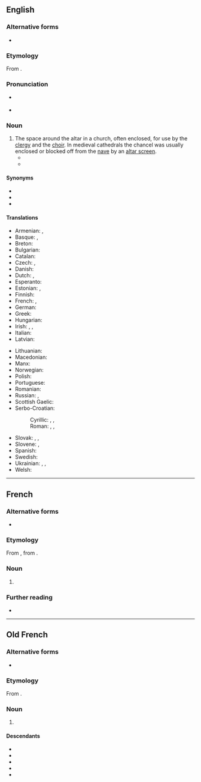 ==English==
{{wikipedia}}

===Alternative forms===
* {{alter|en|chauncel}} {{q|archaic}}

===Etymology===
From {{der|en|fro|chancel}}.

===Pronunciation===
* {{a|RP}} {{IPA|en|/ˈtʃɑːnsəl/}}
* {{a|US}} {{IPA|en|/ˈtʃænsəl/}}

===Noun===
{{en-noun}}

# The space around the altar in a church, often enclosed, for use by the [[clergy]] and the [[choir]]. In medieval cathedrals the chancel was usually enclosed or blocked off from the [[nave]] by an [[altar screen]].
#* {{RQ:Holinshed Chronicles|volume=I|book=Ireland|chapter=The Thirde Booke of the Historie of Ireland, Comprising the Raigne of [[w:Henry VIII of England|Henry the Eyght]]: [...]|pages=77–78|pageref=77|column=2|format=full|passage=The Citizens in their rage, imagining that euery poſt in the Churche had bin one of y{{sup|e}} Souldyers, ſhot habbe or nabbe at randon{{sic|random}} uppe to the Roode lofte, and to the '''Chancell''', leauing ſome of theyr arrowes ſticking in the Images.}}
#* {{quote-book|en|year=1907|author=[[w:Harold Edward Bindloss|Harold Bindloss]]
|title=The Dust of Conflict
|chapter=20|url=http://openlibrary.org/works/OL4429277W
|passage=Hester Earle and Violet Wayne were moving about the aisle with bundles of wheat-ears and streamers of ivy, for the harvest thanksgiving was shortly to be celebrated, while the vicar stood waiting for their directions on the '''chancel''' steps with a great handful of crimson gladioli.}}

====Synonyms====
* {{l|en|apse}}
* {{l|en|presbytery}}
* {{l|en|sanctuary}}

====Translations====
{{trans-top|space around the altar in a church}}
* Armenian: {{t+|hy|սրբարան}}, {{t|hy|երիցունք}}
* Basque: {{t|eu|koru}}, {{t|eu|presbiterio}}
* Breton: {{t|br|kañsell|f}}
* Bulgarian: {{t|bg|презвитериум|n|sc=Cyrl}}
* Catalan: {{t+|ca|presbiteri|m}}
* Czech: {{t|cs|kněžiště|n}}, {{t|cs|presbytář|m}}
* Danish: {{t+|da|kor|n}}
* Dutch: {{t|nl|priesterkoor|n}}, {{t+|nl|hoogkoor|n}}
* Esperanto: {{t|eo|antaŭaltaro}}
* Estonian: {{t|et|kantsel}}, {{t|et|kooriruum}}
* Finnish: {{t+|fi|kuori}}
* French: {{t+|fr|chancel|m}}, {{t|fr|clôture de chœur|f}}
* German: {{t+|de|Altarraum|m}}
* Greek: {{t+|el|ιερό|n}}
* Hungarian: {{t|hu|presbitérium}}
* Irish: {{t|ga|saingeal|m}}, {{t|ga|córlann|f}}, {{t|ga|preispitéir|m}}
* Italian: {{t+|it|presbiterio|m}}
* Latvian: {{t|lv|prezbitērija|f}}
{{trans-mid}}
* Lithuanian: {{t|lt|prezbiterija|f}}
* Macedonian: {{t|mk|олтар|m|sc=Cyrl}}
* Manx: {{t|gv|carrick|f}}
* Norwegian: {{t+|no|kor|n}}
* Polish: {{t+|pl|prezbiterium|n}}
* Portuguese: {{t+|pt|presbitério|m}}
* Romanian: {{t+|ro|prezbiteriu|m}}
* Russian: {{t|ru|пресвитерий|n|sc=Cyrl}}, {{t+|ru|хор|m|sc=Cyrl}}
* Scottish Gaelic: {{t|gd|seansal|m}}
* Serbo-Croatian:
*: Cyrillic: {{t|sh|презвитериум|n}}, {{t|sh|светиња|f}}, {{t|sh|хор|m}}
*: Roman: {{t|sh|prezbiterium|n}}, {{t+|sh|svetinja|f}}, {{t+|sh|hor|m}}
* Slovak: {{t|sk|presbytár|m}}, {{t|sk|kňazište|n}}, {{t|sk|chór|m}}
* Slovene: {{t+|sl|prezbiterij|m}}, {{t|sl|kor|m}}
* Spanish: {{t+|es|presbiterio|m}}
* Swedish: {{t+|sv|kor|n}}
* Ukrainian: {{t+|uk|вівтар|m|sc=Cyrl}}, {{t|uk|хор|m|sc=Cyrl}}, {{t|uk|пресбітерій|n|sc=Cyrl}}
* Welsh: {{t|cy|cangell|f}}
{{trans-bottom}}

----

==French==
{{wikipedia|lang=fr}}

===Alternative forms===
* {{alter|fr|cancel|chanceau}}

===Etymology===
From {{inh|fr|fro|chancel}}, from {{inh|fr|la|cancellus}}.

===Noun===
{{fr-noun|m}}

# {{l|en|chancel}}

===Further reading===
* {{R:TLFi}}

----

==Old French==

===Alternative forms===
* {{alter|fro|cancel}}

===Etymology===
From {{inh|fro|la|cancellus}}.

===Noun===
{{fro-noun|m}}

# {{l|en|chancel}}

====Descendants====
* {{desc|fr|chancel|alts=1}}
* {{desc|bor=1|br|kañsell}}
* {{desc|bor=1|en|chancel|alts=1l}}
* {{desc|bor=1|gd|seansal}}
* {{desc|bor=1|es|cancel}}